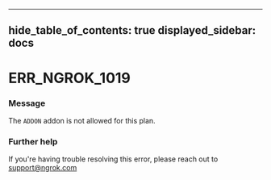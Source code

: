 

---
hide_table_of_contents: true
displayed_sidebar: docs
---


# ERR_NGROK_1019

### Message
The `ADDON` addon is not allowed for this plan.

<ErrorDetails />



### Further help
If you're having trouble resolving this error, please reach out to [support@ngrok.com](mailto:support@ngrok.com?subject=Help%20with%20ERR_NGROK_1019)

